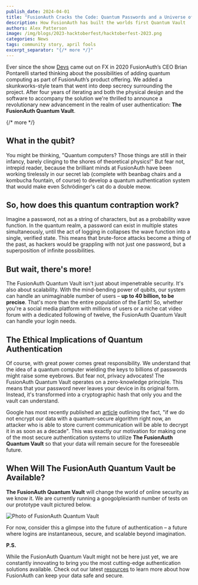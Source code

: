 ```yaml
---
publish_date: 2024-04-01
title: "FusionAuth Cracks the Code: Quantum Passwords and a Universe of Secure Logins"
description: How FusionAuth has built the worlds first Quantum Vault
authors: Alex Patterson
image: /img/blogs/2023-hacktoberfest/hacktoberfest-2023.png
categories: News
tags: community story, april fools
excerpt_separator: "{/* more */}"
---
```

Ever since the show [Devs](https://www.wired.com/story/inside-devs-dreamy-silicon-valley-quantum-thriller/) came out on FX in 2020 FusionAuth’s CEO Brian Pontarelli started thinking about the possibilities of adding quantum computing as part of FusionAuth’s product offering. We added a skunkworks-style team that went into deep secrecy surrounding the project. After four years of iterating and both the physical design and the software to accompany the solution we're thrilled to announce a revolutionary new advancement in the realm of user authentication: **The FusionAuth Quantum Vault**. 

{/* more */}

## What in the qubit?

You might be thinking, "Quantum computers? Those things are still in their infancy, barely clinging to the shores of theoretical physics!" But fear not, intrepid reader, because the brilliant minds at FusionAuth have been working tirelessly in our secret lab (complete with beanbag chairs and a kombucha fountain, of course) to develop a quantum authentication system that would make even Schrödinger's cat do a double meow.

## So, how does this quantum contraption work?

Imagine a password, not as a string of characters, but as a probability wave function. In the quantum realm, a password can exist in multiple states simultaneously, until the act of logging in collapses the wave function into a single, verified state. This means that brute-force attacks become a thing of the past, as hackers would be grappling with not just one password, but a superposition of infinite possibilities.

## But wait, there's more!

The FusionAuth Quantum Vault isn't just about impenetrable security. It's also about scalability. With the mind-bending power of qubits, our system can handle an unimaginable number of users – **up to 40 billion, to be precise**. That's more than the entire population of the Earth! So, whether you're a social media platform with millions of users or a niche cat video forum with a dedicated following of twelve, the FusionAuth Quantum Vault can handle your login needs.

## The Ethical Implications of Quantum Authentication

Of course, with great power comes great responsibility. We understand that the idea of a quantum computer wielding the keys to billions of passwords might raise some eyebrows. But fear not, privacy advocates! The FusionAuth Quantum Vault operates on a zero-knowledge principle. This means that your password never leaves your device in its original form. Instead, it's transformed into a cryptographic hash that only you and the vault can understand.

Google has most recently published an [article](https://bughunters.google.com/blog/5108747984306176/google-s-threat-model-for-post-quantum-cryptography) outlining the fact, "if we do not encrypt our data with a quantum-secure algorithm right now, an attacker who is able to store current communication will be able to decrypt it in as soon as a decade". This was exactly our motivation for making one of the most secure authentication systems to utilize **The FusionAuth Quantum Vault** so that your data will remain secure for the foreseeable future. 

## When Will The FusionAuth Quantum Vault be Available?

**The FusionAuth Quantum Vault** will change the world of online security as we know it. We are currently running a googolplexianth number of tests on our prototype vault pictured below.

![Photo of FusionAuth Quantum Vault](/img/blogs/quantum-computing/Gemini_Generated_Image.jpeg)

For now, consider this a glimpse into the future of authentication – a future where logins are instantaneous, secure, and scalable beyond imagination. 

**P.S.**

While the FusionAuth Quantum Vault might not be here just yet, we are constantly innovating to bring you the most cutting-edge authentication solutions available. Check out our latest [resources](/resource/all) to learn more about how FusionAuth can keep your data safe and secure.
